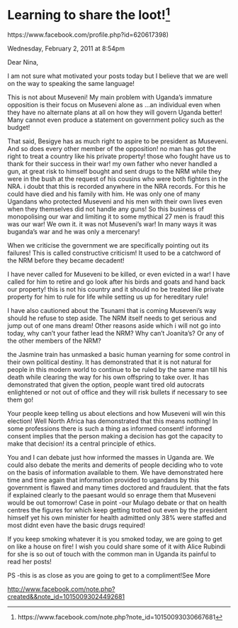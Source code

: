 # Learning to share the loot!^[https://www.facebook.com/note.php?note_id=10150093030667681]

https://www.facebook.com/profile.php?id=620617398)

Wednesday, February 2, 2011 at 8:54pm


Dear Nina,

I am not sure what motivated your posts today but I believe that we are well on the way to speaking the same language!

This is not about Museveni! My main problem with Uganda's immature opposition is their focus on Museveni alone as ...an individual even when they have no alternate plans at all on how they will govern Uganda better! Many cannot even produce a statement on government policy such as the budget!

That said, Besigye has as much right to aspire to be president as Museveni. And so does every other member of the opposition! no man has got the right to treat a country like his private property! those who fought have us to thank for their success in their war! my own father who never handled a gun, at great risk to himself bought and sent drugs to the NRM while they were in the bush at the request of his cousins who were both fighters in the NRA. i doubt that this is recorded anywhere in the NRA records. For this he could have died and his family with him. He was only one of many Ugandans who protected Museveni and his men with their own lives even when they themselves did not handle any guns! So this business of monopolising our war and limiting it to some mythical 27 men is fraud! this was our war! We own it. it was not Museveni's war! In many ways it was buganda's war and he was only a mercenary!

When we criticise the government we are specifically pointing out its failures! This is called constructive criticism! It used to be a catchword of the NRM before they became decadent!

I have never called for Museveni to be killed, or even evicted in a war! I have called for him to retire and go look after his birds and goats and hand back our property! this is not his country and it should no be treated like private property for him to rule for life while setting us up for hereditary rule!

I have also cautioned about the Tsunami that is coming Museveni's way should he refuse to step aside. The NRM itself needs to get serious and jump out of one mans dream! Other reasons aside which i will not go into today, why can't your father lead the NRM? Why can't Joanita's? Or any of the other members of the NRM?

the Jasmine train has unmasked a basic human yearning for some control in their own political destiny. It has demonstrated that it is not natural for people in this modern world to continue to be ruled by the same man till his death while clearing the way for his own offspring to take over. It has demonstrated that given the option, people want tired old autocrats enlightened or not out of office and they will risk bullets if necessary to see them go!

Your people keep telling us about elections and how Museveni will win this election! Well North Africa has demonstrated that this means nothing! In some professions there is such a thing as informed consent! informed consent implies that the person making a decision has got the capacity to make that decision! its a central principle of ethics.

You and I can debate just how informed the masses in Uganda are. We could also debate the merits and demerits of people deciding who to vote on the basis of information available to them. We have demonstrated here time and time again that information provided to ugandans by this government is flawed and many times doctored and fraudulent. that the fats if explained clearly to the paesant would so enrage them that Museveni would be out tomorrow! Case in point -our Mulago debate or that on health centres the figures for which keep getting trotted out even by the president himself yet his own minister for health admitted only 38% were staffed and most didnt even have the basic drugs required!

If you keep smoking whatever it is you smoked today, we are going to get on like a house on fire! I wish you could share some of it with Alice Rubindi for she is so out of touch with the common man in Uganda its painful to read her posts!

PS -this is as close as you are going to get to a compliment!See More
 

[http://www.facebook.com/note.php?created&&note_id=10150093024492681](http://www.facebook.com/note.php?created&&note_id=10150093024492681)

